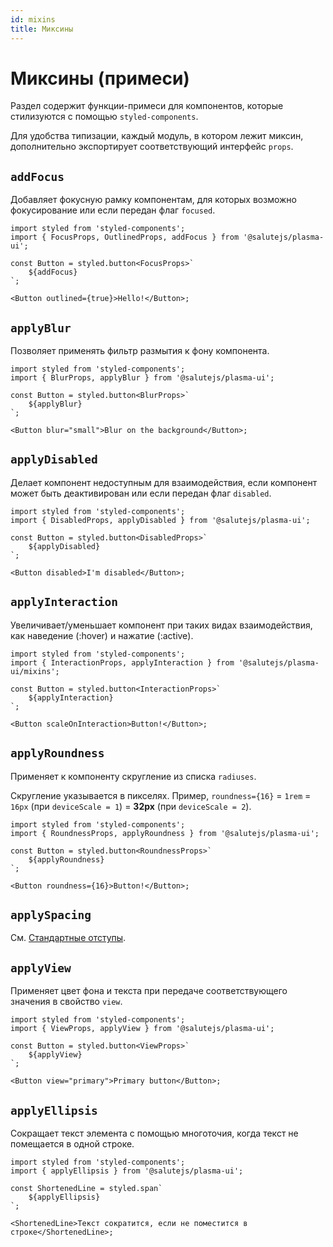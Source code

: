 ```yaml
---
id: mixins
title: Миксины
---
```


# Миксины (примеси)

Раздел содержит функции-примеси для компонентов, которые стилизуются с помощью `styled-components`.

Для удобства типизации, каждый модуль, в котором лежит миксин, дополнительно экспортирует соответствующий интерфейс `props`.

## `addFocus`

Добавляет фокусную рамку компонентам, для которых возможно фокусирование или если передан флаг `focused`.

```tsx
import styled from 'styled-components';
import { FocusProps, OutlinedProps, addFocus } from '@salutejs/plasma-ui';

const Button = styled.button<FocusProps>`
    ${addFocus}
`;

<Button outlined={true}>Hello!</Button>;
```

## `applyBlur`

Позволяет применять фильтр размытия к фону компонента.

```tsx
import styled from 'styled-components';
import { BlurProps, applyBlur } from '@salutejs/plasma-ui';

const Button = styled.button<BlurProps>`
    ${applyBlur}
`;

<Button blur="small">Blur on the background</Button>;
```

## `applyDisabled`

Делает компонент недоступным для взаимодействия, если компонент может быть деактивирован или если передан флаг `disabled`.

```tsx
import styled from 'styled-components';
import { DisabledProps, applyDisabled } from '@salutejs/plasma-ui';

const Button = styled.button<DisabledProps>`
    ${applyDisabled}
`;

<Button disabled>I'm disabled</Button>;
```

## `applyInteraction`

Увеличивает/уменьшает компонент при таких видах взаимодействия, как наведение (:hover) и нажатие (:active).

```tsx
import styled from 'styled-components';
import { InteractionProps, applyInteraction } from '@salutejs/plasma-ui/mixins';

const Button = styled.button<InteractionProps>`
    ${applyInteraction}
`;

<Button scaleOnInteraction>Button!</Button>;
```

## `applyRoundness`

Применяет к компоненту скругление из списка `radiuses`.

Скругление указывается в пикселях.
Пример, `roundness={16}` = `1rem` = `16px` (при `deviceScale = 1`) = **32px** (при `deviceScale = 2`).

```tsx
import styled from 'styled-components';
import { RoundnessProps, applyRoundness } from '@salutejs/plasma-ui';

const Button = styled.button<RoundnessProps>`
    ${applyRoundness}
`;

<Button roundness={16}>Button!</Button>;
```

## `applySpacing`

См. [Стандартные отступы](../../design/spacing).

## `applyView`

Применяет цвет фона и текста при передаче соответствующего значения в свойство `view`.

```tsx
import styled from 'styled-components';
import { ViewProps, applyView } from '@salutejs/plasma-ui';

const Button = styled.button<ViewProps>`
    ${applyView}
`;

<Button view="primary">Primary button</Button>;
```

## `applyEllipsis`

Сокращает текст элемента с помощью многоточия, когда текст не помещается в одной строке.

```tsx
import styled from 'styled-components';
import { applyEllipsis } from '@salutejs/plasma-ui';

const ShortenedLine = styled.span`
    ${applyEllipsis}
`;

<ShortenedLine>Текст сократится, если не поместится в строке</ShortenedLine>;
```
